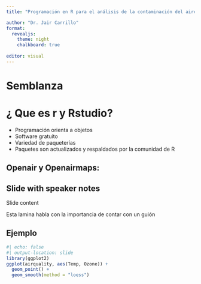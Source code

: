 ```yaml
---
title: "Programación en R para el análisis de la contaminación del aire"

author: "Dr. Jair Carrillo"
format:
  revealjs: 
    theme: night
    chalkboard: true
  
editor: visual
---
```


# Semblanza



# ¿ Que es r y Rstudio?

::: {.incremental}

- Programación orienta a objetos
- Software gratuito
- Variedad de paqueterías
- Paquetes son actualizados y respaldados por la comunidad de R

:::

## Openair y Openairmaps: 

## Slide with speaker notes

Slide content

::: {.notes}
Esta lamina habla con la importancia de contar con un guión
:::

## Ejemplo

```r
#| echo: false
#| output-location: slide
library(ggplot2)
ggplot(airquality, aes(Temp, Ozone)) + 
  geom_point() + 
  geom_smooth(method = "loess")
```


